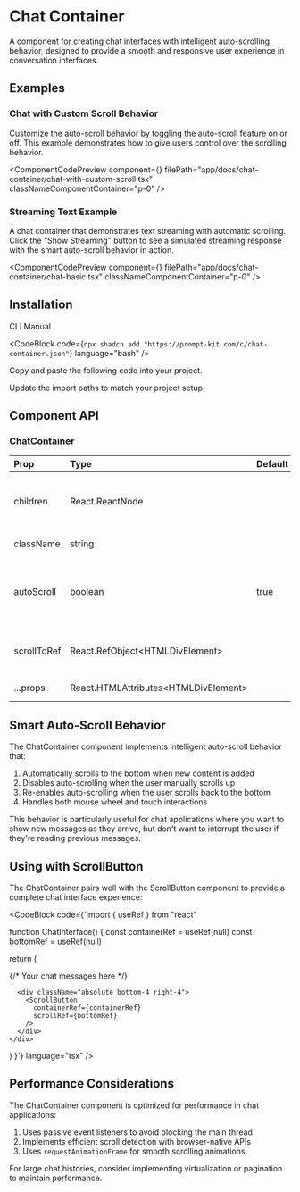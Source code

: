 
# Chat Container

A component for creating chat interfaces with intelligent auto-scrolling behavior, designed to provide a smooth and responsive user experience in conversation interfaces.

## Examples

### Chat with Custom Scroll Behavior

Customize the auto-scroll behavior by toggling the auto-scroll feature on or off. This example demonstrates how to give users control over the scrolling behavior.

<ComponentCodePreview
  component={<ChatWithCustomScroll />}
  filePath="app/docs/chat-container/chat-with-custom-scroll.tsx"
  classNameComponentContainer="p-0"
/>

### Streaming Text Example

A chat container that demonstrates text streaming with automatic scrolling. Click the "Show Streaming" button to see a simulated streaming response with the smart auto-scroll behavior in action.

<ComponentCodePreview
  component={<ChatBasic />}
  filePath="app/docs/chat-container/chat-basic.tsx"
  classNameComponentContainer="p-0"
/>

## Installation

<Tabs defaultValue="cli">

<TabsList>
  <TabsTrigger value="cli">CLI</TabsTrigger>
  <TabsTrigger value="manual">Manual</TabsTrigger>
</TabsList>

<TabsContent value="cli">

<CodeBlock
  code={`npx shadcn add "https://prompt-kit.com/c/chat-container.json"`}
  language="bash"
/>

</TabsContent>

<TabsContent value="manual">

<Steps>

<Step>Copy and paste the following code into your project.</Step>

<CodeBlock filePath="components/prompt-kit/chat-container.tsx" language="tsx" />

<Step>Update the import paths to match your project setup.</Step>

</Steps>

</TabsContent>

</Tabs>

## Component API

### ChatContainer

| Prop        | Type                                   | Default | Description                                                 |
| :---------- | :------------------------------------- | :------ | :---------------------------------------------------------- |
| children    | React.ReactNode                        |         | Child components to render inside the container             |
| className   | string                                 |         | Additional CSS classes                                      |
| autoScroll  | boolean                                | true    | Whether to automatically scroll to bottom on content change |
| scrollToRef | React.RefObject\<HTMLDivElement\>      |         | Optional custom reference for scroll target                 |
| ...props    | React.HTMLAttributes\<HTMLDivElement\> |         | All other div props                                         |

## Smart Auto-Scroll Behavior

The ChatContainer component implements intelligent auto-scroll behavior that:

1. Automatically scrolls to the bottom when new content is added
2. Disables auto-scrolling when the user manually scrolls up
3. Re-enables auto-scrolling when the user scrolls back to the bottom
4. Handles both mouse wheel and touch interactions

This behavior is particularly useful for chat applications where you want to show new messages as they arrive, but don't want to interrupt the user if they're reading previous messages.

## Using with ScrollButton

The ChatContainer pairs well with the ScrollButton component to provide a complete chat interface experience:

<CodeBlock
  code={`import { useRef } from "react"

function ChatInterface() {
const containerRef = useRef<HTMLDivElement>(null)
const bottomRef = useRef<HTMLDivElement>(null)

return (

<div className="relative h-[500px]">
<ChatContainer ref={containerRef}>
{/* Your chat messages here */}
</ChatContainer>

      <div className="absolute bottom-4 right-4">
        <ScrollButton
          containerRef={containerRef}
          scrollRef={bottomRef}
        />
      </div>
    </div>

)
}`}
language="tsx"
/>

## Performance Considerations

The ChatContainer component is optimized for performance in chat applications:

1. Uses passive event listeners to avoid blocking the main thread
2. Implements efficient scroll detection with browser-native APIs
3. Uses `requestAnimationFrame` for smooth scrolling animations

For large chat histories, consider implementing virtualization or pagination to maintain performance.
